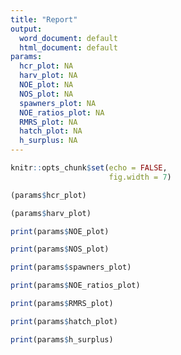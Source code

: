 ```yaml
---
title: "Report"
output:
  word_document: default
  html_document: default
params:
  hcr_plot: NA
  harv_plot: NA
  NOE_plot: NA
  NOS_plot: NA
  spawners_plot: NA
  NOE_ratios_plot: NA
  RMRS_plot: NA
  hatch_plot: NA
  h_surplus: NA
---
```


```r
knitr::opts_chunk$set(echo = FALSE,
                      fig.width = 7)
```


```r
(params$hcr_plot)
```


```r
(params$harv_plot)
```

```r
print(params$NOE_plot)
```

```r
print(params$NOS_plot)
```

```r
print(params$spawners_plot)
```

```r
print(params$NOE_ratios_plot)
```

```r
print(params$RMRS_plot)
```

```r
print(params$hatch_plot)
```

```r
print(params$h_surplus)
```




